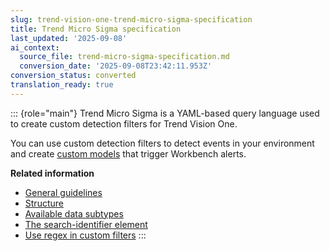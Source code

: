 ```yaml
---
slug: trend-vision-one-trend-micro-sigma-specification
title: Trend Micro Sigma specification
last_updated: '2025-09-08'
ai_context:
  source_file: trend-micro-sigma-specification.md
  conversion_date: '2025-09-08T23:42:11.953Z'
conversion_status: converted
translation_ready: true
---
```


::: {role="main"}
Trend Micro Sigma is a YAML-based query language used to create custom detection filters for Trend Vision One.

You can use custom detection filters to detect events in your environment and create [custom models](custom-models.mdx) that trigger Workbench alerts.

**Related information**

- [General guidelines](general-guidelines.mdx)
- [Structure](structure.mdx)
- [Available data subtypes](available-data-subtypes.mdx)
- [The search-identifier element](search-identifier-element.mdx)
- [Use regex in custom filters](using-regex-custom-filters.md "Create and import custom filters containing queries that match specified patterns with regular expressions (regex).")
:::
